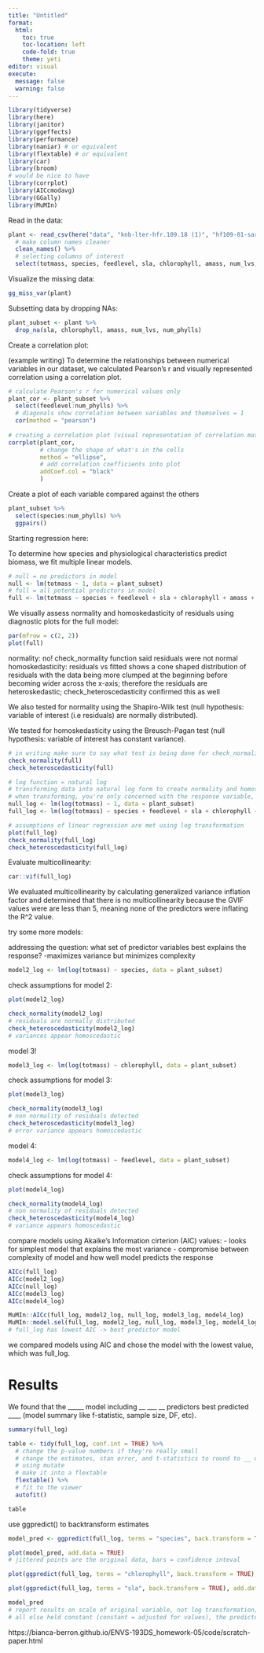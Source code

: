 ```yaml
---
title: "Untitled"
format: 
  html: 
    toc: true
    toc-location: left
    code-fold: true
    theme: yeti
editor: visual
execute: 
  message: false
  warning: false
---
```


```r
library(tidyverse)
library(here)
library(janitor)
library(ggeffects)
library(performance)
library(naniar) # or equivalent
library(flextable) # or equivalent
library(car)
library(broom)
# would be nice to have
library(corrplot)
library(AICcmodavg)
library(GGally)
library(MuMIn)
```

Read in the data:

```r
plant <- read_csv(here("data", "knb-lter-hfr.109.18 (1)", "hf109-01-sarracenia.csv")) %>% 
  # make column names cleaner
  clean_names() %>% 
  # selecting columns of interest 
  select(totmass, species, feedlevel, sla, chlorophyll, amass, num_lvs, num_phylls)
```


Visualize the missing data:

```r
gg_miss_var(plant)
```

Subsetting data by dropping NAs:

```r
plant_subset <- plant %>% 
  drop_na(sla, chlorophyll, amass, num_lvs, num_phylls)
```

Create a correlation plot:

(example writing) To determine the relationships between numerical variables in our dataset, we calculated Pearson's r and visually represented correlation using a correlation plot. 

```r
# calculate Pearson's r for numerical values only
plant_cor <- plant_subset %>% 
  select(feedlevel:num_phylls) %>% 
  # diagonals show correlation between variables and themselves = 1
  cor(method = "pearson")
  
# creating a correlation plot (visual representation of correlation matrix); larger shapes mean greater correlation; color represents direction
corrplot(plant_cor,
         # change the shape of what's in the cells
         method = "ellipse", 
         # add correlation coefficients into plot
         addCoef.col = "black"
         )  
```

Create a plot of each variable compared against the others

```r
plant_subset %>% 
  select(species:num_phylls) %>% 
  ggpairs()
```

Starting regression here:

To determine how species and physiological characteristics predict biomass, we fit multiple linear models. 

```r
# null = no predictors in model
null <- lm(totmass ~ 1, data = plant_subset)
# full = all potential predictors in model
full <- lm(totmass ~ species + feedlevel + sla + chlorophyll + amass + num_lvs + num_phylls, data = plant_subset)
```

We visually assess normality and homoskedasticity of residuals using diagnostic plots for the full model:

```r
par(mfrow = c(2, 2))
plot(full)
```

normality: no! check_normality function said residuals were not normal
homoskedasticity: residuals vs fitted shows a cone shaped distribution of residuals with the data being more clumped at the beginning before becoming wider across the x-axis; therefore the residuals are heteroskedastic; check_heteroscedasticity confirmed this as well

We also tested for normality using the Shapiro-Wilk test (null hypothesis: variable of interest (i.e residuals) are normally distributed). 

We tested for homoskedasticity using the Breusch-Pagan test (null hypothesis: variable of interest has constant variance).

```r
# in writing make sure to say what test is being done for check_normality
check_normality(full)
check_heteroscedasticity(full)
```

```r
# log function = natural log
# transforming data into natural log form to create normality and homoscedasticity
# when transforming, you're only concerned with the response variable, not the predictors
null_log <- lm(log(totmass) ~ 1, data = plant_subset)
full_log <- lm(log(totmass) ~ species + feedlevel + sla + chlorophyll + amass + num_lvs + num_phylls, data = plant_subset)

# assumptions of linear regression are met using log transformation
plot(full_log)
check_normality(full_log)
check_heteroscedasticity(full_log)
```

Evaluate multicollinearity:

```r
car::vif(full_log)
```

We evaluated multicollinearity by calculating generalized variance inflation factor and determined that there is no multicollinearity because the GVIF values were are less than 5, meaning none of the predictors were inflating the R^2 value.

try some more models:

addressing the question: what set of predictor variables best explains the response?
-maximizes variance but minimizes complexity

```r
model2_log <- lm(log(totmass) ~ species, data = plant_subset)
```

check assumptions for model 2:
```r
plot(model2_log)

check_normality(model2_log)
# residuals are normally distributed
check_heteroscedasticity(model2_log)
# variances appear homoscedastic
```

model 3!
```r
model3_log <- lm(log(totmass) ~ chlorophyll, data = plant_subset)
```

check assumptions for model 3:
```r
plot(model3_log)

check_normality(model3_log)
# non normality of residuals detected
check_heteroscedasticity(model3_log)
# error variance appears homoscedastic
```

model 4:
```r
model4_log <- lm(log(totmass) ~ feedlevel, data = plant_subset)
```

check assumptions for model 4:
```r
plot(model4_log)

check_normality(model4_log)
# non normality of residuals detected
check_heteroscedasticity(model4_log)
# variance appears homoscedastic
```


compare models using Akaike's Information cirterion (AIC) values:
- looks for simplest model that explains the most variance
- compromise between complexity of model and how well model predicts the response

```r
AICc(full_log)
AICc(model2_log)
AICc(null_log)
AICc(model3_log)
AICc(model4_log)

MuMIn::AICc(full_log, model2_log, null_log, model3_log, model4_log)
MuMIn::model.sel(full_log, model2_log, null_log, model3_log, model4_log)
# full_log has lowest AIC -> best predictor model
```

we compared models using AIC and chose the model with the lowest value, which was full_log.

# Results

We found that the _____ model including __ ___ __ predictors best predicted ____ (model summary like f-statistic, sample size, DF, etc). 

```r
summary(full_log)

table <- tidy(full_log, conf.int = TRUE) %>% 
  # change the p-value numbers if they're really small
  # change the estimates, stan error, and t-statistics to round to __ digits
  # using mutate
  # make it into a flextable
  flextable() %>% 
  # fit to the viewer
  autofit()

table
```

use ggpredict() to backtransform estimates
```r
model_pred <- ggpredict(full_log, terms = "species", back.transform = TRUE)

plot(model_pred, add.data = TRUE)
# jittered points are the original data, bars = confidence inteval

plot(ggpredict(full_log, terms = "chlorophyll", back.transform = TRUE), add.data = TRUE)

plot(ggpredict(full_log, terms = "sla", back.transform = TRUE), add.data = TRUE)

model_pred
# report results on scale of original variable, not log transformation; must be transparent that a log transformation was conducted and why you did it; make sure to emphasize results are on original scale
# all else held constant (constant = adjusted for values), the predicted biomass for each species are ("predicted" within CI)
```



https://bianca-berron.github.io/ENVS-193DS_homework-05/code/scratch-paper.html 



